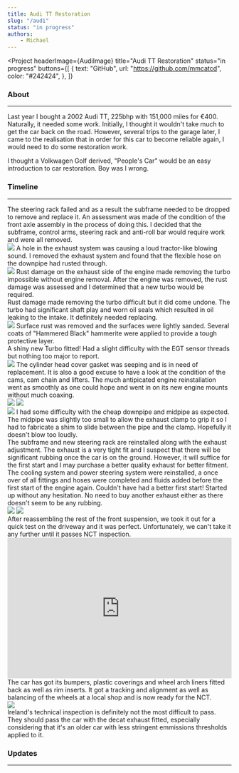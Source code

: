 ```yaml
---
title: Audi TT Restoration
slug: "/audi"
status: "in progress"
authors:
    - Michael
---
```



<Project
  headerImage={AudiImage}
  title="Audi TT Restoration"
  status="in progress"
  buttons={[
    {
      text: "GitHub",
      url: "https://github.com/mmcatcd",
      color: "#242424",
    },
  ]}
>

  ### About
  ---

  Last year I bought a 2002 Audi TT, 225bhp with 151,000 miles for €400. Naturally, it needed some work.
  Initially, I thought it wouldn't take much to get the car back on the road. However, several trips to
  the garage later, I came to the realisation that in order for this car to become reliable again, I would
  need to do some restoration work.

  I thought a Volkwagen Golf derived, "People's Car" would be an easy introduction to car restoration. 
  Boy was I wrong.

  ### Timeline
  ---

  <Timeline>
    <TimelineItem title="Front Axle Disassembly" status="Completed" date="11.04.2020" type="normal">
      The steering rack failed and as a result the subframe needed to be dropped to remove and replace it.
      An assessment was made of the condition of the front axle assembly in the process of doing this. 
      I decided that the subframe, control arms, steering rack and anti-roll bar would require work and were all removed.
    </TimelineItem>
    <TimelineItem title="Exhaust System Disassembly" status="Completed" date="18.04.2020" type="normal">
      <div>
        <img src={TTOldDownpipe} style={{ maxWidth: 200, marginTop: 0, marginRight: 20, float: 'left' }} />
        <span>
          A hole in the exhaust system was causing a loud tractor-like blowing sound. I removed the exhaust
          system and found that the flexible hose on the downpipe had rusted through.
        </span>
      </div>
    </TimelineItem>
    <TimelineItem title="Engine Removal" status="Completed" date="18.07.2020" type="normal">
      <div>
        <img src={TTEngineOut} style={{ maxWidth: 300, marginTop: 0, marginRight: 20, float: 'left' }} />
        <span>
          Rust damage on the exhaust side of the engine made removing the turbo impossible without engine
          removal. After the engine was removed, the rust damage was assessed and I determined that a new turbo
          would be required.
        </span>
      </div>
    </TimelineItem>
    <TimelineItem title="Turbo Removal" status="Completed" date="27.07.2020" type="normal">
      Rust damage made removing the turbo difficult but it did come undone. The turbo had significant shaft
      play and worn oil seals which resulted in oil leaking to the intake. It definitely needed replacing.
    </TimelineItem>
    <TimelineItem title="Subframe and Control Arm Restoration" status="Completed" date="09.09.2020" type="normal">
      <div>
        <img src={TTNewSubframe} style={{ maxWidth: 250, marginTop: 0, marginRight: 20, float: 'left' }} />
        <span>
          Surface rust was removed and the surfaces were lightly sanded. Several coats of "Hammered Black" hammerite
          were applied to provide a tough protective layer.
        </span>
      </div>
    </TimelineItem>
    <TimelineItem title="Turbo Replacement" status="Completed" type="normal" date="14.11.2020">
      <div>A shiny new Turbo fitted! Had a slight difficulty with the EGT sensor threads but nothing too major to report.</div>
      <img src={NewTurboImage} style={{ maxWidth: 250, marginTop: 10 }} />
    </TimelineItem>
    <TimelineItem title="Cylinder Head Cover Gasket" status="Completed" type="normal" date="30.09.2020">
      The cylinder head cover gasket was seeping and is in need of replacement. It is also a good excuse to
      have a look at the condition of the cams, cam chain and lifters.
    </TimelineItem>
    <TimelineItem title="Engine Reinstallation" status="Completed" type="normal" date="25.12.2020">
      The much antipicated engine reinstallation went as smoothly as one could hope and went in on its new engine
      mounts without much coaxing.
      <div>
        <img src={EngineIn} style={{ maxWidth: 300, margin: 10 }} />
        <img src={AfterEngineIn} style={{ maxWidth: 300, margin: 10 }} />
      </div>
    </TimelineItem>
    <TimelineItem title="Exhaust Reassembly" status="Completed" type="normal" date="14.11.2020">
      <div>
        <span><img src={TTNewDownpipe} style={{ maxWidth: 140, marginTop: 0, marginRight: 20, float: 'left' }} /></span>
        <span>
          I had some difficulty with the cheap downpipe and midpipe as expected. The midpipe was slightly too small to
          allow the exhaust clamp to grip it so I had to fabricate a shim to slide between the pipe and the clamp. Hopefully
          it doesn't blow too loudly.
        </span>
      </div>
    </TimelineItem>
    <TimelineItem title="Front Axle Reassembly" status="Completed" type="normal" date="31.12.2020">
      The subframe and new steering rack are reinstalled along with the exhaust adjustment. The exhaust
      is a very tight fit and I suspect that there will be significant rubbing once the car is on the
      ground. However, it will suffice for the first start and I may purchase a better quality exhaust
      for better fitment.
    </TimelineItem>
    <TimelineItem title="Engine First Start Preparation" status="Completed" type="normal" date="23.01.2021">
      The cooling system and power steering system were reinstalled, a once over of all fittings
      and hoses were completed and fluids added before the first start of the engine again.
    </TimelineItem>
    <TimelineItem title="First Start" status="Completed" type="normal" date="23.01.2021" posts={["tt-first-start", "tt-fluid-bleeding"]}>
      Couldn't have had a better first start! Started up without any hesitation. No need to buy another exhaust either
      as there doesn't seem to be any rubbing.
      <div>
        <img src={TTWashMe} style={{ maxWidth: 300, margin: 10 }} />
        <img src={TTMyFace} style={{ maxWidth: 250, margin: 10 }} />
      </div>
    </TimelineItem>
    <TimelineItem title="First Start" status="Completed" type="normal" date="24.01.2021">
      After reassembling the rest of the front suspension, we took it out for a quick test on the driveway and it
      was perfect. Unfortunately, we can't take it any further until it passes NCT inspection.
      <iframe width="100%" height="315" src="https://www.youtube.com/embed/EKBmwcf8mbI" frameborder="0" 
        allow="accelerometer; autoplay; clipboard-write; encrypted-media; gyroscope; picture-in-picture" allowfullscreen></iframe>
    </TimelineItem>
    <TimelineItem title="Cleaning and tracking" status="Completed" type="normal" date="28.01.2021">
      The car has got its bumpers, plastic coverings and wheel arch liners fitted back as well as rim inserts. It got a tracking
      and alignment as well as balancing of the wheels at a local shop and is now ready for the NCT.
      <div style={{ maxWidth: 600 }}>
        <img src={TTWashed} style={{ width: '100%' }} />
      </div>
    </TimelineItem>
    <TimelineItem title="NCT Technical Inspection" status="In progress" type="end">
      Ireland's technical inspection is definitely not the most difficult to pass. They should pass the car with
      the decat exhaust fitted, especially considering that it's an older car with less stringent emmissions
      thresholds applied to it.
    </TimelineItem>
  </Timeline>

  ### Updates
  ---

  <ProjectPosts filter="tt" />

</Project>
